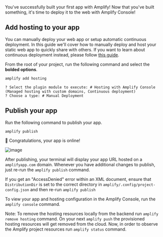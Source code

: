 You've successfully built your first app with Amplify! Now that you've built something, it's time to deploy it to the web with Amplify Console!

## Add hosting to your app
You can manually deploy your web app or setup automatic continuous deployment. In this guide we'll cover how to manually deploy and host your static web app to quickly share with others. If you want to learn about continuous deployment instead, please follow [this guide](https://docs.aws.amazon.com/amplify/latest/userguide/multi-environments.html#standard).

From the root of your project, run the following command and select the **bolded options**. 
```bash
amplify add hosting
```

```console
? Select the plugin module to execute: # Hosting with Amplify Console (Managed hosting with custom domains, Continuous deployment)
? Choose a type: # Manual Deployment
```

## Publish your app

Run the following command to publish your app.

```bash
amplify publish
```

👏 Congratulations, your app is online!

![image](/images/browser-published.png) 

After publishing, your terminal will display your app URL hosted on a `amplifyapp.com` domain. Whenever you have additional changes to publish, just re-run the `amplify publish` command. 

If you get an "AccessDenied" error within an XML document, ensure that `DistributionDir` is set to the correct directory in `amplify/.config/project-config.json` and then re-run `amplify publish`

To view your app and hosting configuration in the Amplify Console, run the `amplify console` command.

Note: To remove the hosting resources locally from the backend run `amplify remove hosting` command. On your next `amplify push` the provisioned hosting resources will get removed from the cloud. Now, in order to observe the Amplify project resources run `amplify status` command.